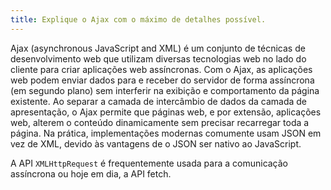 ```yaml
---
title: Explique o Ajax com o máximo de detalhes possível.
---
```


Ajax (asynchronous JavaScript and XML) é um conjunto de técnicas de desenvolvimento web que utilizam diversas tecnologias web no lado do cliente para criar aplicações web assíncronas. Com o Ajax, as aplicações web podem enviar dados para e receber do servidor de forma assíncrona (em segundo plano) sem interferir na exibição e comportamento da página existente. Ao separar a camada de intercâmbio de dados da camada de apresentação, o Ajax permite que páginas web, e por extensão, aplicações web, alterem o conteúdo dinamicamente sem precisar recarregar toda a página. Na prática, implementações modernas comumente usam JSON em vez de XML, devido às vantagens de o JSON ser nativo ao JavaScript.

A API `XMLHttpRequest` é frequentemente usada para a comunicação assíncrona ou hoje em dia, a API fetch.
